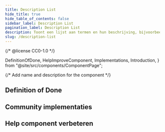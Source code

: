 ```yaml
---
title: Description List
hide_title: true
hide_table_of_contents: false
sidebar_label: Description List
pagination_label: Description List
description: Toont een lijst aan termen en hun beschrijving, bijvoorbeeld een woordenlijst.
slug: /description-list
---
```


{/* @license CC0-1.0 */}

  DefinitionOfDone,
  HelpImproveComponent,
  Implementations,
  Introduction,
} from "@site/src/components/ComponentPage";

{/* Add name and description for the component */}


<Introduction component={component} headingLevel={1} description={description} />

## Definition of Done

<DefinitionOfDone component={component} headingLevel={3} />

## Community implementaties

<Implementations component={component} headingLevel={3} />

## Help component verbeteren

<HelpImproveComponent component={component} headingLevel={3} />
